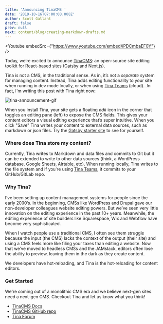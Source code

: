```yaml
---
title: 'Announcing TinaCMS '
date: '2019-10-16T07:00:00.000Z'
author: Scott Gallant
draft: false
prev: null
next: content/blog/creating-markdown-drafts.md
---
```


<Youtube embedSrc={"https://www.youtube.com/embed/iPDCmbaEF0Y"} />

Today, we’re excited to announce [TinaCMS](https://github.com/tinacms/tinacms): an open-source site editing toolkit for React-based sites (Gatsby and Next.js).

Tina is not a CMS, in the traditional sense. As in, it’s not a _separate_ system for managing content. Instead, Tina adds editing functionality to your site when running in dev mode locally, or when using [Tina Teams](http://tinacms.org/teams) (cloud)...In fact, I'm writing this post with Tina right now:

![tina-announcement-gif](https://res.cloudinary.com/forestry-demo/image/upload/v1571244588/tina-cms-announcement-post.gif)

When you install Tina, your site gets a floating _edit_ icon in the corner that toggles an editing pane (left) to expose the CMS fields. This gives your content editors a visual editing experience that’s super intuitive. When you click "Save" Tina writes your content to external data sources, such as markdown or json files. Try the [Gatsby starter site](https://tinacms.org/guides/gatsby/adding-tina/project-setup) to see for yourself.

### Where does Tina store my content?

Currently, Tina writes to Markdown and data files and commits to Git but it can be extended to write to other data sources (think, a WordPress database, Google Sheets, Airtable, etc). When running locally, Tina writes to the file system and if you're using [Tina Teams](http://tinacms.org/teams), it commits to your GitHub/GitLab repo.

### Why Tina?

I’ve been setting up content management systems for people since the early 2000’s. In the beginning, CMSs like WordPress and Drupal gave our non-developer colleagues website editing powers. But we’ve seen very little innovation on the editing experience in the past 10+ years. Meanwhile, the editing experience of site builders like Squarespace, Wix and Webflow have become very sophisticated.

When I watch people use a traditional CMS, I often see them struggle because the input (the CMS) lacks the context of the output (their site) and using a CMS feels more like filing your taxes than editing a website. Now that we’ve moved to headless CMSs and the JAMstack, editors often lose the ability to preview, leaving them in the dark as they create content.

We developers have hot-reloading, and Tina is the hot-reloading for content editors.

### Get Started

We're coming out of a monolithic CMS era and we believe next-gen sites need a next-gen CMS. Checkout Tina and let us know what you think!

- [TinaCMS Docs](https://tinacms.org/docs/getting-started/introduction)
- [TinaCMS GitHub repo](https://github.com/tinacms/tinacms)
- [Tina Forum](https://community.tinacms.org/)
